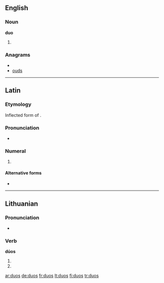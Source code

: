 ==English==

===Noun===
'''duo'''

# {{plural of|[[duo]]}}

===Anagrams===
* {{alphagram|dosu}}
* [[ouds#English|ouds]]

----

==Latin==

===Etymology===
Inflected form of {{term|duo||two|lang=la}}.

===Pronunciation===
* {{a|Classical}} {{IPA|/ˈdu.oːs/||lang=la}}

===Numeral===
{{la-num-form|duōs}}

# {{inflection of|duo|duo|acc|m|lang=la}}

====Alternative forms====
* {{l|la|duo}}

----

==Lithuanian==

===Pronunciation===
* {{IPA|[ˈduɔs]|lang=lt}}

===Verb===
'''dúos'''

# {{lt-form-verb|3s|fut|duoti}}
# {{lt-form-verb|3p|fut|duoti}}

[[ar:duos]]
[[de:duos]]
[[fr:duos]]
[[lt:duos]]
[[fi:duos]]
[[tr:duos]]